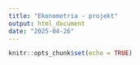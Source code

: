 ```yaml
---
title: "Ekonometria - projekt"
output: html_document
date: "2025-04-26"
---
```


```r
knitr::opts_chunk$set(echo = TRUE)
```

